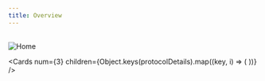 ```yaml
---
title: Overview
---
```



<br/>
<Image src="/diagrams/arch-1-dark.png" alt="Home" width={500} height={500} className="themedImage"/>

<Cards
num={3}
children={Object.keys(protocolDetails).map((key, i) => (
<Card
    key={i}
    title={protocolDetails[key].title}
    description={protocolDetails[key].description}
    icon={protocolDetails[key].icon}
    href={protocolDetails[key].href}
/>
))}
/>
